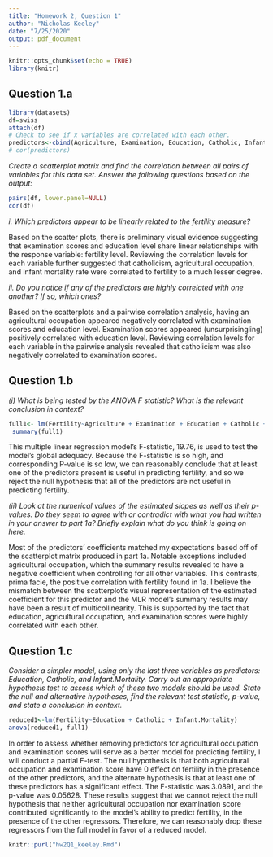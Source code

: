 ```yaml
---
title: "Homework 2, Question 1"
author: "Nicholas Keeley"
date: "7/25/2020"
output: pdf_document
---
```


```r
knitr::opts_chunk$set(echo = TRUE)
library(knitr)
```

## Question 1.a

```r
library(datasets)
df=swiss
attach(df)
# Check to see if x variables are correlated with each other.
predictors<-cbind(Agriculture, Examination, Education, Catholic, Infant.Mortality)
# cor(predictors)
```

*Create a scatterplot matrix and find the correlation between all pairs of variables for this data set. Answer the following questions based on the output:*

```r
pairs(df, lower.panel=NULL)
cor(df)
```

*i. Which predictors appear to be linearly related to the fertility measure?*

Based on the scatter plots, there is preliminary visual evidence suggesting that  examination scores and education level share linear relationships with the response variable: fertility level. Reviewing the correlation levels for each variable further suggested that catholicism, agricultural occupation, and infant mortality rate were correlated to fertility to a much lesser degree.

*ii. Do you notice if any of the predictors are highly correlated with one another? If so, which ones?*

Based on the scatterplots and a pairwise correlation analysis, having an agricultural occupation appeared negatively correlated with examination scores and education level. Examination scores appeared (unsurprisingling) positively correlated with education level. Reviewing correlation levels for each variable in the pairwise analysis revealed that catholicism was also negatively correlated to examination scores.

## Question 1.b

*(i) What is being tested by the ANOVA F statistic? What is the relevant conclusion in context?*

```r
full1<- lm(Fertility~Agriculture + Examination + Education + Catholic + Infant.Mortality)
 summary(full1)
```
This multiple linear regression model's F-statistic, 19.76, is used to test the model's global adequacy. Because the F-statistic is so high, and corresponding P-value is so low, we can reasonably conclude that at least one of the predictors present is useful in predicting fertility, and so we reject the null hypothesis that all of the predictors are not useful in predicting fertility.

*(ii) Look at the numerical values of the estimated slopes as well as their p-values. Do they seem to agree with or contradict with what you had written in your answer to part 1a? Briefly explain what do you think is going on here.*

Most of the predictors' coefficients matched my expectations based off of the scatterplot matrix produced in part 1a. Notable exceptions included agricultural occupation, which the summary results revealed to have a negative coefficient when controlling for all other variables. This contrasts, prima facie, the positive correlation with fertility found in 1a. I believe the mismatch between the scatterplot's visual representation of the estimated coefficient for this predictor and the MLR model's summary results may have been a result of multicollinearity. This is supported by the fact that education, agricultural occupation, and examination scores were highly correlated with each other.

## Question 1.c

*Consider a simpler model, using only the last three variables as predictors: Education, Catholic, and Infant.Mortality. Carry out an appropriate hypothesis test to assess which of these two models should be used. State the null and alternative hypotheses, find the relevant test statistic, p-value, and state a conclusion in context.*

```r
reduced1<-lm(Fertility~Education + Catholic + Infant.Mortality)
anova(reduced1, full1)
```
In order to assess whether removing predictors for agricultural occupation and examination scores will serve as a better model for predicting fertility, I will conduct a partial F-test. The null hypothesis is that both agricultural occupation and examination score have 0 effect on fertility in the presence of the other predictors, and the alternate hypothesis is that at least one of these predictors has a significant effect. The F-statistic was 3.0891, and the p-value was 0.05628. These results suggest that we cannot reject the null hypothesis that neither agricultural occupation nor examination score contributed significantly to the model's ability to predict fertility, in the presence of the other regressors. Therefore, we can reasonably drop these regressors from the full model in favor of a reduced model.
```r
knitr::purl("hw2Q1_keeley.Rmd")

```
